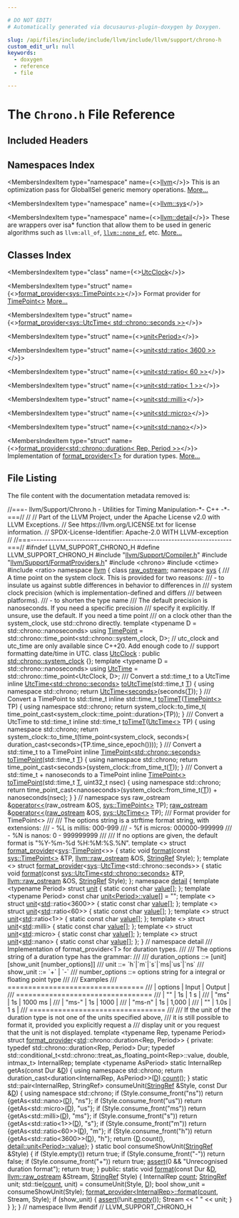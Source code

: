 ```yaml
---

# DO NOT EDIT!
# Automatically generated via docusaurus-plugin-doxygen by Doxygen.

slug: /api/files/include/include/llvm/include/llvm/support/chrono-h
custom_edit_url: null
keywords:
  - doxygen
  - reference
  - file

---
```





# The `Chrono.h` File Reference

<DoxygenPage pluginConfig={pluginConfig}>



## Included Headers

<IncludesList>
<IncludesListItem
  filePath="llvm/Support/Compiler.h"
  permalink="/docs/api/files/include/include/llvm/include/llvm/support/compiler-h"
  isLocal="true" />
<IncludesListItem
  filePath="llvm/Support/FormatProviders.h"
  permalink="/docs/api/files/include/include/llvm/include/llvm/support/formatproviders-h"
  isLocal="true" />
<IncludesListItem
  filePath="chrono"
  permalink=""
  isLocal="false" />
<IncludesListItem
  filePath="ctime"
  permalink=""
  isLocal="false" />
<IncludesListItem
  filePath="ratio"
  permalink=""
  isLocal="false" />
</IncludesList>

## Namespaces Index

<MembersIndex>

<MembersIndexItem
  type="namespace"
  name={<><a href="/docs/api/namespaces/llvm">llvm</a></>}>
This is an optimization pass for GlobalISel generic memory operations. <a href="/docs/api/namespaces/llvm/#details">More...</a>
</MembersIndexItem>

<MembersIndexItem
  type="namespace"
  name={<><a href="/docs/api/namespaces/llvm/sys">llvm::sys</a></>}>
</MembersIndexItem>

<MembersIndexItem
  type="namespace"
  name={<><a href="/docs/api/namespaces/llvm/detail">llvm::detail</a></>}>
These are wrappers over isa&#42; function that allow them to be used in generic algorithms such as <code>llvm:all&#95;of</code>, <code><a href="/docs/api/namespaces/llvm/#a7dc3069afa2ce5ea62ac2eb183e51c00">llvm::none&#95;of</a></code>, etc. <a href="/docs/api/namespaces/llvm/detail/#details">More...</a>
</MembersIndexItem>

</MembersIndex>

## Classes Index

<MembersIndex>

<MembersIndexItem
  type="class"
  name={<><a href="/docs/api/classes/llvm/sys/utcclock">UtcClock</a></>}>
</MembersIndexItem>

<MembersIndexItem
  type="struct"
  name={<><a href="/docs/api/structs/llvm/format-provider-bf689c9ff674024f18c58d50fd076614">format_provider&lt;sys::TimePoint&lt;&gt;&gt;</a></>}>
Format provider for <a href="/docs/api/namespaces/llvm/sys/#a52f2c3fdd7f80c1991d8c7079489efff">TimePoint&lt;&gt;</a> <a href="/docs/api/structs/llvm/format-provider-bf689c9ff674024f18c58d50fd076614/#details">More...</a>
</MembersIndexItem>

<MembersIndexItem
  type="struct"
  name={<><a href="/docs/api/structs/llvm/format-provider-0fc70501588571ec0ff51d52fb9fddbf">format_provider&lt;sys::UtcTime&lt; std::chrono::seconds &gt;&gt;</a></>}>
</MembersIndexItem>

<MembersIndexItem
  type="struct"
  name={<><a href="/docs/api/structs/llvm/detail/unit">unit&lt;Period&gt;</a></>}>
</MembersIndexItem>

<MembersIndexItem
  type="struct"
  name={<><a href="/docs/api/structs/llvm/detail/unit-ae513883bb3b83d49bab1228b38f7b9d">unit&lt;std::ratio&lt; 3600 &gt;&gt;</a></>}>
</MembersIndexItem>

<MembersIndexItem
  type="struct"
  name={<><a href="/docs/api/structs/llvm/detail/unit-ab74f6376de29265713e5d525dcf98f9">unit&lt;std::ratio&lt; 60 &gt;&gt;</a></>}>
</MembersIndexItem>

<MembersIndexItem
  type="struct"
  name={<><a href="/docs/api/structs/llvm/detail/unit-2ce0690723aef603252c5f4e1ff08eb4">unit&lt;std::ratio&lt; 1 &gt;&gt;</a></>}>
</MembersIndexItem>

<MembersIndexItem
  type="struct"
  name={<><a href="/docs/api/structs/llvm/detail/unit-ac11c2940a49b3c0d9bef4eb4986b3db">unit&lt;std::milli&gt;</a></>}>
</MembersIndexItem>

<MembersIndexItem
  type="struct"
  name={<><a href="/docs/api/structs/llvm/detail/unit-13532cbf3d26ae8c25c62c8383df1ee4">unit&lt;std::micro&gt;</a></>}>
</MembersIndexItem>

<MembersIndexItem
  type="struct"
  name={<><a href="/docs/api/structs/llvm/detail/unit-02d07ac487d59ad1f31c6242d2ecfb90">unit&lt;std::nano&gt;</a></>}>
</MembersIndexItem>

<MembersIndexItem
  type="struct"
  name={<><a href="/docs/api/structs/llvm/format-provider-72ff2760342f0c9be8bb272d8498c9a6">format_provider&lt;std::chrono::duration&lt; Rep, Period &gt;&gt;</a></>}>
Implementation of <a href="/docs/api/structs/llvm/format-provider">format&#95;provider&lt;T&gt;</a> for duration types. <a href="/docs/api/structs/llvm/format-provider-72ff2760342f0c9be8bb272d8498c9a6/#details">More...</a>
</MembersIndexItem>

</MembersIndex>


## File Listing

The file content with the documentation metadata removed is:

<ProgramListing>

<Link id="l00001" /><CodeLine lineNumber="1"><span class="doxyHighlightComment">//===- llvm/Support/Chrono.h - Utilities for Timing Manipulation-&#42;- C++ -&#42;-===//</span></CodeLine>
<Link id="l00002" /><CodeLine lineNumber="2"><span class="doxyHighlightComment">//</span></CodeLine>
<Link id="l00003" /><CodeLine lineNumber="3"><span class="doxyHighlightComment">// Part of the LLVM Project, under the Apache License v2.0 with LLVM Exceptions.</span></CodeLine>
<Link id="l00004" /><CodeLine lineNumber="4"><span class="doxyHighlightComment">// See https://llvm.org/LICENSE.txt for license information.</span></CodeLine>
<Link id="l00005" /><CodeLine lineNumber="5"><span class="doxyHighlightComment">// SPDX-License-Identifier: Apache-2.0 WITH LLVM-exception</span></CodeLine>
<Link id="l00006" /><CodeLine lineNumber="6"><span class="doxyHighlightComment">//</span></CodeLine>
<Link id="l00007" /><CodeLine lineNumber="7"><span class="doxyHighlightComment">//===----------------------------------------------------------------------===//</span></CodeLine>
<Link id="l00008" /><CodeLine lineNumber="8"></CodeLine>
<Link id="l00009" /><CodeLine lineNumber="9"><span class="doxyHighlightPreprocessor">#ifndef LLVM&#95;SUPPORT&#95;CHRONO&#95;H</span></CodeLine>
<Link id="l00010" /><CodeLine lineNumber="10"><span class="doxyHighlightPreprocessor">#define LLVM&#95;SUPPORT&#95;CHRONO&#95;H</span></CodeLine>
<Link id="l00011" /><CodeLine lineNumber="11"></CodeLine>
<Link id="l00012" /><CodeLine lineNumber="12"><span class="doxyHighlightPreprocessor">#include &quot;<a href="/docs/api/files/include/include/llvm/include/llvm/support/compiler-h">llvm/Support/Compiler.h</a>&quot;</span></CodeLine>
<Link id="l00013" /><CodeLine lineNumber="13"><span class="doxyHighlightPreprocessor">#include &quot;<a href="/docs/api/files/include/include/llvm/include/llvm/support/formatproviders-h">llvm/Support/FormatProviders.h</a>&quot;</span></CodeLine>
<Link id="l00014" /><CodeLine lineNumber="14"></CodeLine>
<Link id="l00015" /><CodeLine lineNumber="15"><span class="doxyHighlightPreprocessor">#include &lt;chrono&gt;</span></CodeLine>
<Link id="l00016" /><CodeLine lineNumber="16"><span class="doxyHighlightPreprocessor">#include &lt;ctime&gt;</span></CodeLine>
<Link id="l00017" /><CodeLine lineNumber="17"><span class="doxyHighlightPreprocessor">#include &lt;ratio&gt;</span></CodeLine>
<Link id="l00018" /><CodeLine lineNumber="18"></CodeLine>
<Link id="l00019" /><CodeLine lineNumber="19"><span class="doxyHighlightKeyword">namespace </span><span class="doxyHighlight"><a href="/docs/api/namespaces/llvm">llvm</a> &#123;</span></CodeLine>
<Link id="l00020" /><CodeLine lineNumber="20"></CodeLine>
<Link id="l00021" /><CodeLine lineNumber="21"><span class="doxyHighlightKeyword">class </span><span class="doxyHighlight"><a href="/docs/api/classes/llvm/raw-ostream">raw&#95;ostream</a>;</span></CodeLine>
<Link id="l00022" /><CodeLine lineNumber="22"></CodeLine>
<Link id="l00023" /><CodeLine lineNumber="23"><span class="doxyHighlightKeyword">namespace </span><span class="doxyHighlight"><a href="/docs/api/namespaces/llvm/sys">sys</a> &#123;</span></CodeLine>
<Link id="l00024" /><CodeLine lineNumber="24"></CodeLine>
<Link id="l00025" /><CodeLine lineNumber="25"><span class="doxyHighlightComment">/// A time point on the system clock. This is provided for two reasons:</span></CodeLine>
<Link id="l00026" /><CodeLine lineNumber="26"><span class="doxyHighlightComment">/// - to insulate us against subtle differences in behavior to differences in</span></CodeLine>
<Link id="l00027" /><CodeLine lineNumber="27"><span class="doxyHighlightComment">///   system clock precision (which is implementation-defined and differs</span></CodeLine>
<Link id="l00028" /><CodeLine lineNumber="28"><span class="doxyHighlightComment">///   between platforms).</span></CodeLine>
<Link id="l00029" /><CodeLine lineNumber="29"><span class="doxyHighlightComment">/// - to shorten the type name</span></CodeLine>
<Link id="l00030" /><CodeLine lineNumber="30"><span class="doxyHighlightComment">/// The default precision is nanoseconds. If you need a specific precision</span></CodeLine>
<Link id="l00031" /><CodeLine lineNumber="31"><span class="doxyHighlightComment">/// specify it explicitly. If unsure, use the default. If you need a time point</span></CodeLine>
<Link id="l00032" /><CodeLine lineNumber="32"><span class="doxyHighlightComment">/// on a clock other than the system&#95;clock, use std::chrono directly.</span></CodeLine>
<Link id="l00033" /><CodeLine lineNumber="33"><span class="doxyHighlightKeyword">template</span><span class="doxyHighlight"> &lt;</span><span class="doxyHighlightKeyword">typename</span><span class="doxyHighlight"> D = std::chrono::nanoseconds&gt;</span></CodeLine>
<Link id="l00034" /><CodeLine lineNumber="34" lineLink="/docs/api/namespaces/llvm/sys/#a52f2c3fdd7f80c1991d8c7079489efff"><span class="doxyHighlightKeyword">using </span><span class="doxyHighlight"><a href="/docs/api/namespaces/llvm/sys/#a52f2c3fdd7f80c1991d8c7079489efff">TimePoint</a> = std::chrono::time&#95;point&lt;std::chrono::system&#95;clock, D&gt;;</span></CodeLine>
<Link id="l00035" /><CodeLine lineNumber="35"></CodeLine>
<Link id="l00036" /><CodeLine lineNumber="36"><span class="doxyHighlightComment">// utc&#95;clock and utc&#95;time are only available since C++20. Add enough code to</span></CodeLine>
<Link id="l00037" /><CodeLine lineNumber="37"><span class="doxyHighlightComment">// support formatting date/time in UTC.</span></CodeLine>
<Link id="l00038" /><CodeLine lineNumber="38" lineLink="/docs/api/classes/llvm/sys/utcclock"><span class="doxyHighlightKeyword">class </span><span class="doxyHighlight"><a href="/docs/api/classes/llvm/sys/utcclock">UtcClock</a> : </span><span class="doxyHighlightKeyword">public</span><span class="doxyHighlight"> <a href="/docs/api/classes/std/chrono/system-clock">std::chrono::system&#95;clock</a> &#123;&#125;;</span></CodeLine>
<Link id="l00039" /><CodeLine lineNumber="39"></CodeLine>
<Link id="l00040" /><CodeLine lineNumber="40"><span class="doxyHighlightKeyword">template</span><span class="doxyHighlight"> &lt;</span><span class="doxyHighlightKeyword">typename</span><span class="doxyHighlight"> D = std::chrono::nanoseconds&gt;</span></CodeLine>
<Link id="l00041" /><CodeLine lineNumber="41" lineLink="/docs/api/namespaces/llvm/sys/#a0d6b9085695f9e366a389cbd887af1ad"><span class="doxyHighlightKeyword">using </span><span class="doxyHighlight"><a href="/docs/api/namespaces/llvm/sys/#a0d6b9085695f9e366a389cbd887af1ad">UtcTime</a> = std::chrono::time&#95;point&lt;UtcClock, D&gt;;</span></CodeLine>
<Link id="l00042" /><CodeLine lineNumber="42"></CodeLine>
<Link id="l00043" /><CodeLine lineNumber="43"><span class="doxyHighlightComment">/// Convert a std::time&#95;t to a UtcTime</span></CodeLine>
<Link id="l00044" /><CodeLine lineNumber="44" lineLink="/docs/api/namespaces/llvm/sys/#afb25f6b54f4b773fead4c4bacc1b8ab1"><span class="doxyHighlightKeyword">inline</span><span class="doxyHighlight"> <a href="/docs/api/namespaces/llvm/sys/#a0d6b9085695f9e366a389cbd887af1ad">UtcTime&lt;std::chrono::seconds&gt;</a> <a href="/docs/api/namespaces/llvm/sys/#afb25f6b54f4b773fead4c4bacc1b8ab1">toUtcTime</a>(std::time&#95;t <a href="/docs/api/files/lib/lib/target/lib/target/mips/mips16isellowering-cpp/#a0acb682b8260ab1c60b918599864e2e5">T</a>) &#123;</span></CodeLine>
<Link id="l00045" /><CodeLine lineNumber="45"><span class="doxyHighlight">  </span><span class="doxyHighlightKeyword">using namespace </span><span class="doxyHighlight">std::chrono;</span></CodeLine>
<Link id="l00046" /><CodeLine lineNumber="46"><span class="doxyHighlight">  </span><span class="doxyHighlightKeywordFlow">return</span><span class="doxyHighlight"> <a href="/docs/api/namespaces/llvm/sys/#a0d6b9085695f9e366a389cbd887af1ad">UtcTime&lt;seconds&gt;</a>(seconds(<a href="/docs/api/files/lib/lib/target/lib/target/mips/mips16isellowering-cpp/#a0acb682b8260ab1c60b918599864e2e5">T</a>));</span></CodeLine>
<Link id="l00047" /><CodeLine lineNumber="47"><span class="doxyHighlight">&#125;</span></CodeLine>
<Link id="l00048" /><CodeLine lineNumber="48"></CodeLine>
<Link id="l00049" /><CodeLine lineNumber="49"><span class="doxyHighlightComment">/// Convert a TimePoint to std::time&#95;t</span></CodeLine>
<Link id="l00050" /><CodeLine lineNumber="50" lineLink="/docs/api/namespaces/llvm/sys/#afb85ab84f25274ce79df485ddeadffdd"><span class="doxyHighlightKeyword">inline</span><span class="doxyHighlight"> std::time&#95;t <a href="/docs/api/namespaces/llvm/sys/#afb85ab84f25274ce79df485ddeadffdd">toTimeT</a>(<a href="/docs/api/namespaces/llvm/sys/#a52f2c3fdd7f80c1991d8c7079489efff">TimePoint&lt;&gt;</a> TP) &#123;</span></CodeLine>
<Link id="l00051" /><CodeLine lineNumber="51"><span class="doxyHighlight">  </span><span class="doxyHighlightKeyword">using namespace </span><span class="doxyHighlight">std::chrono;</span></CodeLine>
<Link id="l00052" /><CodeLine lineNumber="52"><span class="doxyHighlight">  </span><span class="doxyHighlightKeywordFlow">return</span><span class="doxyHighlight"> system&#95;clock::to&#95;time&#95;t(</span></CodeLine>
<Link id="l00053" /><CodeLine lineNumber="53"><span class="doxyHighlight">      time&#95;point&#95;cast&lt;system&#95;clock::time&#95;point::duration&gt;(TP));</span></CodeLine>
<Link id="l00054" /><CodeLine lineNumber="54"><span class="doxyHighlight">&#125;</span></CodeLine>
<Link id="l00055" /><CodeLine lineNumber="55"></CodeLine>
<Link id="l00056" /><CodeLine lineNumber="56"><span class="doxyHighlightComment">/// Convert a UtcTime to std::time&#95;t</span></CodeLine>
<Link id="l00057" /><CodeLine lineNumber="57" lineLink="/docs/api/namespaces/llvm/sys/#a8ca1d721c5080ab3cbd34ecdf0e96b4a"><span class="doxyHighlightKeyword">inline</span><span class="doxyHighlight"> std::time&#95;t <a href="/docs/api/namespaces/llvm/sys/#afb85ab84f25274ce79df485ddeadffdd">toTimeT</a>(<a href="/docs/api/namespaces/llvm/sys/#a0d6b9085695f9e366a389cbd887af1ad">UtcTime&lt;&gt;</a> TP) &#123;</span></CodeLine>
<Link id="l00058" /><CodeLine lineNumber="58"><span class="doxyHighlight">  </span><span class="doxyHighlightKeyword">using namespace </span><span class="doxyHighlight">std::chrono;</span></CodeLine>
<Link id="l00059" /><CodeLine lineNumber="59"><span class="doxyHighlight">  </span><span class="doxyHighlightKeywordFlow">return</span><span class="doxyHighlight"> system&#95;clock::to&#95;time&#95;t(time&#95;point&lt;system&#95;clock, seconds&gt;(</span></CodeLine>
<Link id="l00060" /><CodeLine lineNumber="60"><span class="doxyHighlight">      duration&#95;cast&lt;seconds&gt;(TP.time&#95;since&#95;epoch())));</span></CodeLine>
<Link id="l00061" /><CodeLine lineNumber="61"><span class="doxyHighlight">&#125;</span></CodeLine>
<Link id="l00062" /><CodeLine lineNumber="62"></CodeLine>
<Link id="l00063" /><CodeLine lineNumber="63"><span class="doxyHighlightComment">/// Convert a std::time&#95;t to a TimePoint</span></CodeLine>
<Link id="l00064" /><CodeLine lineNumber="64"><span class="doxyHighlightKeyword">inline</span><span class="doxyHighlight"> <a href="/docs/api/namespaces/llvm/sys/#a52f2c3fdd7f80c1991d8c7079489efff">TimePoint&lt;std::chrono::seconds&gt;</a></span></CodeLine>
<Link id="l00065" /><CodeLine lineNumber="65" lineLink="/docs/api/namespaces/llvm/sys/#a7e0c6b3661b9c9f048aaef620463f1bc"><span class="doxyHighlight"><a href="/docs/api/namespaces/llvm/sys/#a7e0c6b3661b9c9f048aaef620463f1bc">toTimePoint</a>(std::time&#95;t <a href="/docs/api/files/lib/lib/target/lib/target/mips/mips16isellowering-cpp/#a0acb682b8260ab1c60b918599864e2e5">T</a>) &#123;</span></CodeLine>
<Link id="l00066" /><CodeLine lineNumber="66"><span class="doxyHighlight">  </span><span class="doxyHighlightKeyword">using namespace </span><span class="doxyHighlight">std::chrono;</span></CodeLine>
<Link id="l00067" /><CodeLine lineNumber="67"><span class="doxyHighlight">  </span><span class="doxyHighlightKeywordFlow">return</span><span class="doxyHighlight"> time&#95;point&#95;cast&lt;seconds&gt;(system&#95;clock::from&#95;time&#95;t(<a href="/docs/api/files/lib/lib/target/lib/target/mips/mips16isellowering-cpp/#a0acb682b8260ab1c60b918599864e2e5">T</a>));</span></CodeLine>
<Link id="l00068" /><CodeLine lineNumber="68"><span class="doxyHighlight">&#125;</span></CodeLine>
<Link id="l00069" /><CodeLine lineNumber="69"></CodeLine>
<Link id="l00070" /><CodeLine lineNumber="70"><span class="doxyHighlightComment">/// Convert a std::time&#95;t + nanoseconds to a TimePoint</span></CodeLine>
<Link id="l00071" /><CodeLine lineNumber="71"><span class="doxyHighlightKeyword">inline</span><span class="doxyHighlight"> <a href="/docs/api/namespaces/llvm/sys/#a52f2c3fdd7f80c1991d8c7079489efff">TimePoint&lt;&gt;</a></span></CodeLine>
<Link id="l00072" /><CodeLine lineNumber="72" lineLink="/docs/api/namespaces/llvm/sys/#af94f51747ff68462e325fb9129cdc10c"><span class="doxyHighlight"><a href="/docs/api/namespaces/llvm/sys/#a7e0c6b3661b9c9f048aaef620463f1bc">toTimePoint</a>(std::time&#95;t <a href="/docs/api/files/lib/lib/target/lib/target/mips/mips16isellowering-cpp/#a0acb682b8260ab1c60b918599864e2e5">T</a>, uint32&#95;t nsec) &#123;</span></CodeLine>
<Link id="l00073" /><CodeLine lineNumber="73"><span class="doxyHighlight">  </span><span class="doxyHighlightKeyword">using namespace </span><span class="doxyHighlight">std::chrono;</span></CodeLine>
<Link id="l00074" /><CodeLine lineNumber="74"><span class="doxyHighlight">  </span><span class="doxyHighlightKeywordFlow">return</span><span class="doxyHighlight"> time&#95;point&#95;cast&lt;nanoseconds&gt;(system&#95;clock::from&#95;time&#95;t(<a href="/docs/api/files/lib/lib/target/lib/target/mips/mips16isellowering-cpp/#a0acb682b8260ab1c60b918599864e2e5">T</a>))</span></CodeLine>
<Link id="l00075" /><CodeLine lineNumber="75"><span class="doxyHighlight">    + nanoseconds(nsec);</span></CodeLine>
<Link id="l00076" /><CodeLine lineNumber="76"><span class="doxyHighlight">&#125;</span></CodeLine>
<Link id="l00077" /><CodeLine lineNumber="77"></CodeLine>
<Link id="l00078" /><CodeLine lineNumber="78"><span class="doxyHighlight">&#125; </span><span class="doxyHighlightComment">// namespace sys</span></CodeLine>
<Link id="l00079" /><CodeLine lineNumber="79"></CodeLine>
<Link id="l00080" /><CodeLine lineNumber="80"><span class="doxyHighlight">raw&#95;ostream &amp;<a href="/docs/api/namespaces/llvm/#ab89f1db02887aa569176f0e29622eb47">operator&lt;&lt;</a>(raw&#95;ostream &amp;OS, <a href="/docs/api/namespaces/llvm/sys/#a52f2c3fdd7f80c1991d8c7079489efff">sys::TimePoint&lt;&gt;</a> TP);</span></CodeLine>
<Link id="l00081" /><CodeLine lineNumber="81" lineLink="/docs/api/namespaces/llvm/#aa2b7805767949831e7aa72ecb8a80988"><span class="doxyHighlight"><a href="/docs/api/classes/llvm/raw-ostream">raw&#95;ostream</a> &amp;<a href="/docs/api/namespaces/llvm/#ab89f1db02887aa569176f0e29622eb47">operator&lt;&lt;</a>(<a href="/docs/api/classes/llvm/raw-ostream">raw&#95;ostream</a> &amp;OS, <a href="/docs/api/namespaces/llvm/sys/#a0d6b9085695f9e366a389cbd887af1ad">sys::UtcTime&lt;&gt;</a> TP);</span></CodeLine>
<Link id="l00082" /><CodeLine lineNumber="82"></CodeLine>
<Link id="l00083" /><CodeLine lineNumber="83"><span class="doxyHighlightComment">/// Format provider for TimePoint&lt;&gt;</span></CodeLine>
<Link id="l00084" /><CodeLine lineNumber="84"><span class="doxyHighlightComment">///</span></CodeLine>
<Link id="l00085" /><CodeLine lineNumber="85"><span class="doxyHighlightComment">/// The options string is a strftime format string, with extensions:</span></CodeLine>
<Link id="l00086" /><CodeLine lineNumber="86"><span class="doxyHighlightComment">///   - %L is millis: 000-999</span></CodeLine>
<Link id="l00087" /><CodeLine lineNumber="87"><span class="doxyHighlightComment">///   - %f is micros: 000000-999999</span></CodeLine>
<Link id="l00088" /><CodeLine lineNumber="88"><span class="doxyHighlightComment">///   - %N is nanos: 0 - 999999999</span></CodeLine>
<Link id="l00089" /><CodeLine lineNumber="89"><span class="doxyHighlightComment">///</span></CodeLine>
<Link id="l00090" /><CodeLine lineNumber="90"><span class="doxyHighlightComment">/// If no options are given, the default format is &quot;%Y-%m-%d %H:%M:%S.%N&quot;.</span></CodeLine>
<Link id="l00091" /><CodeLine lineNumber="91"><span class="doxyHighlightKeyword">template</span><span class="doxyHighlight"> &lt;&gt;</span></CodeLine>
<Link id="l00092" /><CodeLine lineNumber="92" lineLink="/docs/api/structs/llvm/format-provider-bf689c9ff674024f18c58d50fd076614"><span class="doxyHighlightKeyword">struct </span><span class="doxyHighlight"><a href="/docs/api/structs/llvm/format-provider">format&#95;provider</a>&lt;<a href="/docs/api/namespaces/llvm/sys">sys</a>::<a href="/docs/api/namespaces/llvm/sys/#a52f2c3fdd7f80c1991d8c7079489efff">TimePoint</a>&lt;&gt;&gt; &#123;</span></CodeLine>
<Link id="l00093" /><CodeLine lineNumber="93" lineLink="/docs/api/structs/llvm/format-provider-bf689c9ff674024f18c58d50fd076614/#abe54668061dd2e64bf01c720689becbc"><span class="doxyHighlight">  </span><span class="doxyHighlightKeyword">static</span><span class="doxyHighlight"> </span><span class="doxyHighlightKeywordType">void</span><span class="doxyHighlight"> <a href="/docs/api/structs/llvm/format-provider-bf689c9ff674024f18c58d50fd076614/#abe54668061dd2e64bf01c720689becbc">format</a>(</span><span class="doxyHighlightKeyword">const</span><span class="doxyHighlight"> <a href="/docs/api/namespaces/llvm/sys/#a52f2c3fdd7f80c1991d8c7079489efff">sys::TimePoint&lt;&gt;</a> &amp;TP, <a href="/docs/api/classes/llvm/raw-ostream">llvm::raw&#95;ostream</a> &amp;OS,</span></CodeLine>
<Link id="l00094" /><CodeLine lineNumber="94"><span class="doxyHighlight">                     <a href="/docs/api/classes/llvm/stringref">StringRef</a> Style);</span></CodeLine>
<Link id="l00095" /><CodeLine lineNumber="95"><span class="doxyHighlight">&#125;;</span></CodeLine>
<Link id="l00096" /><CodeLine lineNumber="96"></CodeLine>
<Link id="l00097" /><CodeLine lineNumber="97" lineLink="/docs/api/structs/llvm/format-provider-0fc70501588571ec0ff51d52fb9fddbf"><span class="doxyHighlightKeyword">template</span><span class="doxyHighlight"> &lt;&gt; </span><span class="doxyHighlightKeyword">struct </span><span class="doxyHighlight"><a href="/docs/api/structs/llvm/format-provider">format&#95;provider</a>&lt;<a href="/docs/api/namespaces/llvm/sys">sys</a>::<a href="/docs/api/namespaces/llvm/sys/#a0d6b9085695f9e366a389cbd887af1ad">UtcTime</a>&lt;std::chrono::seconds&gt;&gt; &#123;</span></CodeLine>
<Link id="l00098" /><CodeLine lineNumber="98" lineLink="/docs/api/structs/llvm/format-provider-0fc70501588571ec0ff51d52fb9fddbf/#a468f8b88c4c5b21564d05ee8d95420d7"><span class="doxyHighlight">  </span><span class="doxyHighlightKeyword">static</span><span class="doxyHighlight"> </span><span class="doxyHighlightKeywordType">void</span><span class="doxyHighlight"> <a href="/docs/api/structs/llvm/format-provider-0fc70501588571ec0ff51d52fb9fddbf/#a468f8b88c4c5b21564d05ee8d95420d7">format</a>(</span><span class="doxyHighlightKeyword">const</span><span class="doxyHighlight"> <a href="/docs/api/namespaces/llvm/sys/#a0d6b9085695f9e366a389cbd887af1ad">sys::UtcTime&lt;std::chrono::seconds&gt;</a> &amp;TP,</span></CodeLine>
<Link id="l00099" /><CodeLine lineNumber="99"><span class="doxyHighlight">                     <a href="/docs/api/classes/llvm/raw-ostream">llvm::raw&#95;ostream</a> &amp;OS, <a href="/docs/api/classes/llvm/stringref">StringRef</a> Style);</span></CodeLine>
<Link id="l00100" /><CodeLine lineNumber="100"><span class="doxyHighlight">&#125;;</span></CodeLine>
<Link id="l00101" /><CodeLine lineNumber="101"></CodeLine>
<Link id="l00102" /><CodeLine lineNumber="102"><span class="doxyHighlightKeyword">namespace </span><span class="doxyHighlight"><a href="/docs/api/namespaces/detail">detail</a> &#123;</span></CodeLine>
<Link id="l00103" /><CodeLine lineNumber="103" lineLink="/docs/api/structs/llvm/detail/unit/#a22bb60deaaca641a37764533817c1cfc"><span class="doxyHighlightKeyword">template</span><span class="doxyHighlight"> &lt;</span><span class="doxyHighlightKeyword">typename</span><span class="doxyHighlight"> Period&gt; </span><span class="doxyHighlightKeyword">struct </span><span class="doxyHighlight"><a href="/docs/api/structs/llvm/detail/unit">unit</a> &#123; </span><span class="doxyHighlightKeyword">static</span><span class="doxyHighlight"> </span><span class="doxyHighlightKeyword">const</span><span class="doxyHighlight"> </span><span class="doxyHighlightKeywordType">char</span><span class="doxyHighlight"> <a href="/docs/api/structs/llvm/detail/unit/#a22bb60deaaca641a37764533817c1cfc">value</a>&#91;&#93;; &#125;;</span></CodeLine>
<Link id="l00104" /><CodeLine lineNumber="104" lineLink="/docs/api/namespaces/llvm/detail/#a3fe429695b1d6a60635b1e490092037e"><span class="doxyHighlightKeyword">template</span><span class="doxyHighlight"> &lt;</span><span class="doxyHighlightKeyword">typename</span><span class="doxyHighlight"> Period&gt; </span><span class="doxyHighlightKeyword">const</span><span class="doxyHighlight"> </span><span class="doxyHighlightKeywordType">char</span><span class="doxyHighlight"> <a href="/docs/api/structs/llvm/detail/unit/#a22bb60deaaca641a37764533817c1cfc">unit&lt;Period&gt;::value</a>&#91;&#93; = </span><span class="doxyHighlightStringLiteral">&quot;&quot;</span><span class="doxyHighlight">;</span></CodeLine>
<Link id="l00105" /><CodeLine lineNumber="105"></CodeLine>
<Link id="l00106" /><CodeLine lineNumber="106" lineLink="/docs/api/structs/llvm/detail/unit-ae513883bb3b83d49bab1228b38f7b9d/#a7944e409bd779443150a6f143320fd27"><span class="doxyHighlightKeyword">template</span><span class="doxyHighlight"> &lt;&gt; </span><span class="doxyHighlightKeyword">struct </span><span class="doxyHighlight"><a href="/docs/api/structs/llvm/detail/unit">unit</a>&lt;<a href="/docs/api/namespaces/std">std</a>::ratio&lt;3600&gt;&gt; &#123; </span><span class="doxyHighlightKeyword">static</span><span class="doxyHighlight"> </span><span class="doxyHighlightKeyword">const</span><span class="doxyHighlight"> </span><span class="doxyHighlightKeywordType">char</span><span class="doxyHighlight"> <a href="/docs/api/structs/llvm/detail/unit-ae513883bb3b83d49bab1228b38f7b9d/#a7944e409bd779443150a6f143320fd27">value</a>&#91;&#93;; &#125;;</span></CodeLine>
<Link id="l00107" /><CodeLine lineNumber="107" lineLink="/docs/api/structs/llvm/detail/unit-ab74f6376de29265713e5d525dcf98f9/#af1f1d3c5dbeab195c2ab179049e753d7"><span class="doxyHighlightKeyword">template</span><span class="doxyHighlight"> &lt;&gt; </span><span class="doxyHighlightKeyword">struct </span><span class="doxyHighlight"><a href="/docs/api/structs/llvm/detail/unit">unit</a>&lt;<a href="/docs/api/namespaces/std">std</a>::ratio&lt;60&gt;&gt; &#123; </span><span class="doxyHighlightKeyword">static</span><span class="doxyHighlight"> </span><span class="doxyHighlightKeyword">const</span><span class="doxyHighlight"> </span><span class="doxyHighlightKeywordType">char</span><span class="doxyHighlight"> <a href="/docs/api/structs/llvm/detail/unit-ab74f6376de29265713e5d525dcf98f9/#af1f1d3c5dbeab195c2ab179049e753d7">value</a>&#91;&#93;; &#125;;</span></CodeLine>
<Link id="l00108" /><CodeLine lineNumber="108" lineLink="/docs/api/structs/llvm/detail/unit-2ce0690723aef603252c5f4e1ff08eb4/#ab8c4664109d43ea1267ad7c906bc7d51"><span class="doxyHighlightKeyword">template</span><span class="doxyHighlight"> &lt;&gt; </span><span class="doxyHighlightKeyword">struct </span><span class="doxyHighlight"><a href="/docs/api/structs/llvm/detail/unit">unit</a>&lt;<a href="/docs/api/namespaces/std">std</a>::ratio&lt;1&gt;&gt; &#123; </span><span class="doxyHighlightKeyword">static</span><span class="doxyHighlight"> </span><span class="doxyHighlightKeyword">const</span><span class="doxyHighlight"> </span><span class="doxyHighlightKeywordType">char</span><span class="doxyHighlight"> <a href="/docs/api/structs/llvm/detail/unit-2ce0690723aef603252c5f4e1ff08eb4/#ab8c4664109d43ea1267ad7c906bc7d51">value</a>&#91;&#93;; &#125;;</span></CodeLine>
<Link id="l00109" /><CodeLine lineNumber="109" lineLink="/docs/api/structs/llvm/detail/unit-ac11c2940a49b3c0d9bef4eb4986b3db/#a95418fcaaa67729301b186467336da8f"><span class="doxyHighlightKeyword">template</span><span class="doxyHighlight"> &lt;&gt; </span><span class="doxyHighlightKeyword">struct </span><span class="doxyHighlight"><a href="/docs/api/structs/llvm/detail/unit">unit</a>&lt;<a href="/docs/api/namespaces/std">std</a>::milli&gt; &#123; </span><span class="doxyHighlightKeyword">static</span><span class="doxyHighlight"> </span><span class="doxyHighlightKeyword">const</span><span class="doxyHighlight"> </span><span class="doxyHighlightKeywordType">char</span><span class="doxyHighlight"> <a href="/docs/api/structs/llvm/detail/unit-ac11c2940a49b3c0d9bef4eb4986b3db/#a95418fcaaa67729301b186467336da8f">value</a>&#91;&#93;; &#125;;</span></CodeLine>
<Link id="l00110" /><CodeLine lineNumber="110" lineLink="/docs/api/structs/llvm/detail/unit-13532cbf3d26ae8c25c62c8383df1ee4/#ae8f849c1e47a1383610c9d0c21e83250"><span class="doxyHighlightKeyword">template</span><span class="doxyHighlight"> &lt;&gt; </span><span class="doxyHighlightKeyword">struct </span><span class="doxyHighlight"><a href="/docs/api/structs/llvm/detail/unit">unit</a>&lt;<a href="/docs/api/namespaces/std">std</a>::micro&gt; &#123; </span><span class="doxyHighlightKeyword">static</span><span class="doxyHighlight"> </span><span class="doxyHighlightKeyword">const</span><span class="doxyHighlight"> </span><span class="doxyHighlightKeywordType">char</span><span class="doxyHighlight"> <a href="/docs/api/structs/llvm/detail/unit-13532cbf3d26ae8c25c62c8383df1ee4/#ae8f849c1e47a1383610c9d0c21e83250">value</a>&#91;&#93;; &#125;;</span></CodeLine>
<Link id="l00111" /><CodeLine lineNumber="111" lineLink="/docs/api/structs/llvm/detail/unit-02d07ac487d59ad1f31c6242d2ecfb90/#aaf68b8c06e7fb78cc501f4bf51d6bf2b"><span class="doxyHighlightKeyword">template</span><span class="doxyHighlight"> &lt;&gt; </span><span class="doxyHighlightKeyword">struct </span><span class="doxyHighlight"><a href="/docs/api/structs/llvm/detail/unit">unit</a>&lt;<a href="/docs/api/namespaces/std">std</a>::nano&gt; &#123; </span><span class="doxyHighlightKeyword">static</span><span class="doxyHighlight"> </span><span class="doxyHighlightKeyword">const</span><span class="doxyHighlight"> </span><span class="doxyHighlightKeywordType">char</span><span class="doxyHighlight"> <a href="/docs/api/structs/llvm/detail/unit-02d07ac487d59ad1f31c6242d2ecfb90/#aaf68b8c06e7fb78cc501f4bf51d6bf2b">value</a>&#91;&#93;; &#125;;</span></CodeLine>
<Link id="l00112" /><CodeLine lineNumber="112"><span class="doxyHighlight">&#125; </span><span class="doxyHighlightComment">// namespace detail</span></CodeLine>
<Link id="l00113" /><CodeLine lineNumber="113"></CodeLine>
<Link id="l00114" /><CodeLine lineNumber="114"><span class="doxyHighlightComment">/// Implementation of format&#95;provider&lt;T&gt; for duration types.</span></CodeLine>
<Link id="l00115" /><CodeLine lineNumber="115"><span class="doxyHighlightComment">///</span></CodeLine>
<Link id="l00116" /><CodeLine lineNumber="116"><span class="doxyHighlightComment">/// The options string of a duration type has the grammar:</span></CodeLine>
<Link id="l00117" /><CodeLine lineNumber="117"><span class="doxyHighlightComment">///</span></CodeLine>
<Link id="l00118" /><CodeLine lineNumber="118"><span class="doxyHighlightComment">///   duration&#95;options  ::= &#91;unit&#93;&#91;show&#95;unit &#91;number&#95;options&#93;&#93;</span></CodeLine>
<Link id="l00119" /><CodeLine lineNumber="119"><span class="doxyHighlightComment">///   unit              ::= &#96;h&#96;|&#96;m&#96;|&#96;s&#96;|&#96;ms|&#96;us&#96;|&#96;ns&#96;</span></CodeLine>
<Link id="l00120" /><CodeLine lineNumber="120"><span class="doxyHighlightComment">///   show&#95;unit         ::= &#96;+&#96; | &#96;-&#96;</span></CodeLine>
<Link id="l00121" /><CodeLine lineNumber="121"><span class="doxyHighlightComment">///   number&#95;options    ::= options string for a integral or floating point type</span></CodeLine>
<Link id="l00122" /><CodeLine lineNumber="122"><span class="doxyHighlightComment">///</span></CodeLine>
<Link id="l00123" /><CodeLine lineNumber="123"><span class="doxyHighlightComment">///   Examples</span></CodeLine>
<Link id="l00124" /><CodeLine lineNumber="124"><span class="doxyHighlightComment">///   =================================</span></CodeLine>
<Link id="l00125" /><CodeLine lineNumber="125"><span class="doxyHighlightComment">///   |  options  | Input | Output    |</span></CodeLine>
<Link id="l00126" /><CodeLine lineNumber="126"><span class="doxyHighlightComment">///   =================================</span></CodeLine>
<Link id="l00127" /><CodeLine lineNumber="127"><span class="doxyHighlightComment">///   | &quot;&quot;        | 1s    | 1 s       |</span></CodeLine>
<Link id="l00128" /><CodeLine lineNumber="128"><span class="doxyHighlightComment">///   | &quot;ms&quot;      | 1s    | 1000 ms   |</span></CodeLine>
<Link id="l00129" /><CodeLine lineNumber="129"><span class="doxyHighlightComment">///   | &quot;ms-&quot;     | 1s    | 1000      |</span></CodeLine>
<Link id="l00130" /><CodeLine lineNumber="130"><span class="doxyHighlightComment">///   | &quot;ms-n&quot;    | 1s    | 1,000     |</span></CodeLine>
<Link id="l00131" /><CodeLine lineNumber="131"><span class="doxyHighlightComment">///   | &quot;&quot;        | 1.0s  | 1 s    |</span></CodeLine>
<Link id="l00132" /><CodeLine lineNumber="132"><span class="doxyHighlightComment">///   =================================</span></CodeLine>
<Link id="l00133" /><CodeLine lineNumber="133"><span class="doxyHighlightComment">///</span></CodeLine>
<Link id="l00134" /><CodeLine lineNumber="134"><span class="doxyHighlightComment">///  If the unit of the duration type is not one of the units specified above,</span></CodeLine>
<Link id="l00135" /><CodeLine lineNumber="135"><span class="doxyHighlightComment">///  it is still possible to format it, provided you explicitly request a</span></CodeLine>
<Link id="l00136" /><CodeLine lineNumber="136"><span class="doxyHighlightComment">///  display unit or you request that the unit is not displayed.</span></CodeLine>
<Link id="l00137" /><CodeLine lineNumber="137"></CodeLine>
<Link id="l00138" /><CodeLine lineNumber="138"><span class="doxyHighlightKeyword">template</span><span class="doxyHighlight"> &lt;</span><span class="doxyHighlightKeyword">typename</span><span class="doxyHighlight"> Rep, </span><span class="doxyHighlightKeyword">typename</span><span class="doxyHighlight"> Period&gt;</span></CodeLine>
<Link id="l00139" /><CodeLine lineNumber="139" lineLink="/docs/api/structs/llvm/format-provider-72ff2760342f0c9be8bb272d8498c9a6"><span class="doxyHighlightKeyword">struct </span><span class="doxyHighlight"><a href="/docs/api/structs/llvm/format-provider">format&#95;provider</a>&lt;<a href="/docs/api/namespaces/std">std</a>::chrono::duration&lt;Rep, Period&gt;&gt; &#123;</span></CodeLine>
<Link id="l00140" /><CodeLine lineNumber="140"><span class="doxyHighlightKeyword">private</span><span class="doxyHighlight">:</span></CodeLine>
<Link id="l00141" /><CodeLine lineNumber="141"><span class="doxyHighlight">  </span><span class="doxyHighlightKeyword">typedef</span><span class="doxyHighlight"> std::chrono::duration&lt;Rep, Period&gt; Dur;</span></CodeLine>
<Link id="l00142" /><CodeLine lineNumber="142"><span class="doxyHighlight">  </span><span class="doxyHighlightKeyword">typedef</span><span class="doxyHighlight"> std::conditional&#95;t&lt;std::chrono::treat&#95;as&#95;floating&#95;point&lt;Rep&gt;::value,</span></CodeLine>
<Link id="l00143" /><CodeLine lineNumber="143"><span class="doxyHighlight">                             double, intmax&#95;t&gt;</span></CodeLine>
<Link id="l00144" /><CodeLine lineNumber="144"><span class="doxyHighlight">      InternalRep;</span></CodeLine>
<Link id="l00145" /><CodeLine lineNumber="145"></CodeLine>
<Link id="l00146" /><CodeLine lineNumber="146"><span class="doxyHighlight">  </span><span class="doxyHighlightKeyword">template</span><span class="doxyHighlight"> &lt;</span><span class="doxyHighlightKeyword">typename</span><span class="doxyHighlight"> AsPeriod&gt; </span><span class="doxyHighlightKeyword">static</span><span class="doxyHighlight"> InternalRep getAs(</span><span class="doxyHighlightKeyword">const</span><span class="doxyHighlight"> Dur &amp;<a href="/docs/api/files/lib/lib/ir/builtingcs-cpp/#a6a9f043784cf87001c84980afa76da82">D</a>) &#123;</span></CodeLine>
<Link id="l00147" /><CodeLine lineNumber="147"><span class="doxyHighlight">    </span><span class="doxyHighlightKeyword">using namespace </span><span class="doxyHighlight">std::chrono;</span></CodeLine>
<Link id="l00148" /><CodeLine lineNumber="148"><span class="doxyHighlight">    </span><span class="doxyHighlightKeywordFlow">return</span><span class="doxyHighlight"> duration&#95;cast&lt;duration&lt;InternalRep, AsPeriod&gt;&gt;(<a href="/docs/api/files/lib/lib/ir/builtingcs-cpp/#a6a9f043784cf87001c84980afa76da82">D</a>).<a href="/docs/api/namespaces/llvm/#ab1772fd431decccb7926d484ea223db7">count</a>();</span></CodeLine>
<Link id="l00149" /><CodeLine lineNumber="149"><span class="doxyHighlight">  &#125;</span></CodeLine>
<Link id="l00150" /><CodeLine lineNumber="150"></CodeLine>
<Link id="l00151" /><CodeLine lineNumber="151"><span class="doxyHighlight">  </span><span class="doxyHighlightKeyword">static</span><span class="doxyHighlight"> std::pair&lt;InternalRep, StringRef&gt; consumeUnit(<a href="/docs/api/classes/llvm/stringref">StringRef</a> &amp;Style,</span></CodeLine>
<Link id="l00152" /><CodeLine lineNumber="152"><span class="doxyHighlight">                                                        </span><span class="doxyHighlightKeyword">const</span><span class="doxyHighlight"> Dur &amp;<a href="/docs/api/files/lib/lib/ir/builtingcs-cpp/#a6a9f043784cf87001c84980afa76da82">D</a>) &#123;</span></CodeLine>
<Link id="l00153" /><CodeLine lineNumber="153"><span class="doxyHighlight">    </span><span class="doxyHighlightKeyword">using namespace </span><span class="doxyHighlight">std::chrono;</span></CodeLine>
<Link id="l00154" /><CodeLine lineNumber="154"><span class="doxyHighlight">    </span><span class="doxyHighlightKeywordFlow">if</span><span class="doxyHighlight"> (Style.consume&#95;front(</span><span class="doxyHighlightStringLiteral">&quot;ns&quot;</span><span class="doxyHighlight">))</span></CodeLine>
<Link id="l00155" /><CodeLine lineNumber="155"><span class="doxyHighlight">      </span><span class="doxyHighlightKeywordFlow">return</span><span class="doxyHighlight"> &#123;getAs&lt;std::nano&gt;(<a href="/docs/api/files/lib/lib/ir/builtingcs-cpp/#a6a9f043784cf87001c84980afa76da82">D</a>), </span><span class="doxyHighlightStringLiteral">&quot;ns&quot;</span><span class="doxyHighlight">&#125;;</span></CodeLine>
<Link id="l00156" /><CodeLine lineNumber="156"><span class="doxyHighlight">    </span><span class="doxyHighlightKeywordFlow">if</span><span class="doxyHighlight"> (Style.consume&#95;front(</span><span class="doxyHighlightStringLiteral">&quot;us&quot;</span><span class="doxyHighlight">))</span></CodeLine>
<Link id="l00157" /><CodeLine lineNumber="157"><span class="doxyHighlight">      </span><span class="doxyHighlightKeywordFlow">return</span><span class="doxyHighlight"> &#123;getAs&lt;std::micro&gt;(<a href="/docs/api/files/lib/lib/ir/builtingcs-cpp/#a6a9f043784cf87001c84980afa76da82">D</a>), </span><span class="doxyHighlightStringLiteral">&quot;us&quot;</span><span class="doxyHighlight">&#125;;</span></CodeLine>
<Link id="l00158" /><CodeLine lineNumber="158"><span class="doxyHighlight">    </span><span class="doxyHighlightKeywordFlow">if</span><span class="doxyHighlight"> (Style.consume&#95;front(</span><span class="doxyHighlightStringLiteral">&quot;ms&quot;</span><span class="doxyHighlight">))</span></CodeLine>
<Link id="l00159" /><CodeLine lineNumber="159"><span class="doxyHighlight">      </span><span class="doxyHighlightKeywordFlow">return</span><span class="doxyHighlight"> &#123;getAs&lt;std::milli&gt;(<a href="/docs/api/files/lib/lib/ir/builtingcs-cpp/#a6a9f043784cf87001c84980afa76da82">D</a>), </span><span class="doxyHighlightStringLiteral">&quot;ms&quot;</span><span class="doxyHighlight">&#125;;</span></CodeLine>
<Link id="l00160" /><CodeLine lineNumber="160"><span class="doxyHighlight">    </span><span class="doxyHighlightKeywordFlow">if</span><span class="doxyHighlight"> (Style.consume&#95;front(</span><span class="doxyHighlightStringLiteral">&quot;s&quot;</span><span class="doxyHighlight">))</span></CodeLine>
<Link id="l00161" /><CodeLine lineNumber="161"><span class="doxyHighlight">      </span><span class="doxyHighlightKeywordFlow">return</span><span class="doxyHighlight"> &#123;getAs&lt;std::ratio&lt;1&gt;&gt;(<a href="/docs/api/files/lib/lib/ir/builtingcs-cpp/#a6a9f043784cf87001c84980afa76da82">D</a>), </span><span class="doxyHighlightStringLiteral">&quot;s&quot;</span><span class="doxyHighlight">&#125;;</span></CodeLine>
<Link id="l00162" /><CodeLine lineNumber="162"><span class="doxyHighlight">    </span><span class="doxyHighlightKeywordFlow">if</span><span class="doxyHighlight"> (Style.consume&#95;front(</span><span class="doxyHighlightStringLiteral">&quot;m&quot;</span><span class="doxyHighlight">))</span></CodeLine>
<Link id="l00163" /><CodeLine lineNumber="163"><span class="doxyHighlight">      </span><span class="doxyHighlightKeywordFlow">return</span><span class="doxyHighlight"> &#123;getAs&lt;std::ratio&lt;60&gt;&gt;(<a href="/docs/api/files/lib/lib/ir/builtingcs-cpp/#a6a9f043784cf87001c84980afa76da82">D</a>), </span><span class="doxyHighlightStringLiteral">&quot;m&quot;</span><span class="doxyHighlight">&#125;;</span></CodeLine>
<Link id="l00164" /><CodeLine lineNumber="164"><span class="doxyHighlight">    </span><span class="doxyHighlightKeywordFlow">if</span><span class="doxyHighlight"> (Style.consume&#95;front(</span><span class="doxyHighlightStringLiteral">&quot;h&quot;</span><span class="doxyHighlight">))</span></CodeLine>
<Link id="l00165" /><CodeLine lineNumber="165"><span class="doxyHighlight">      </span><span class="doxyHighlightKeywordFlow">return</span><span class="doxyHighlight"> &#123;getAs&lt;std::ratio&lt;3600&gt;&gt;(<a href="/docs/api/files/lib/lib/ir/builtingcs-cpp/#a6a9f043784cf87001c84980afa76da82">D</a>), </span><span class="doxyHighlightStringLiteral">&quot;h&quot;</span><span class="doxyHighlight">&#125;;</span></CodeLine>
<Link id="l00166" /><CodeLine lineNumber="166"><span class="doxyHighlight">    </span><span class="doxyHighlightKeywordFlow">return</span><span class="doxyHighlight"> &#123;<a href="/docs/api/files/lib/lib/ir/builtingcs-cpp/#a6a9f043784cf87001c84980afa76da82">D</a>.count(), <a href="/docs/api/structs/llvm/detail/unit/#a22bb60deaaca641a37764533817c1cfc">detail::unit&lt;Period&gt;::value</a>&#125;;</span></CodeLine>
<Link id="l00167" /><CodeLine lineNumber="167"><span class="doxyHighlight">  &#125;</span></CodeLine>
<Link id="l00168" /><CodeLine lineNumber="168"></CodeLine>
<Link id="l00169" /><CodeLine lineNumber="169"><span class="doxyHighlight">  </span><span class="doxyHighlightKeyword">static</span><span class="doxyHighlight"> </span><span class="doxyHighlightKeywordType">bool</span><span class="doxyHighlight"> consumeShowUnit(<a href="/docs/api/classes/llvm/stringref">StringRef</a> &amp;Style) &#123;</span></CodeLine>
<Link id="l00170" /><CodeLine lineNumber="170"><span class="doxyHighlight">    </span><span class="doxyHighlightKeywordFlow">if</span><span class="doxyHighlight"> (Style.empty())</span></CodeLine>
<Link id="l00171" /><CodeLine lineNumber="171"><span class="doxyHighlight">      </span><span class="doxyHighlightKeywordFlow">return</span><span class="doxyHighlight"> </span><span class="doxyHighlightKeyword">true</span><span class="doxyHighlight">;</span></CodeLine>
<Link id="l00172" /><CodeLine lineNumber="172"><span class="doxyHighlight">    </span><span class="doxyHighlightKeywordFlow">if</span><span class="doxyHighlight"> (Style.consume&#95;front(</span><span class="doxyHighlightStringLiteral">&quot;-&quot;</span><span class="doxyHighlight">))</span></CodeLine>
<Link id="l00173" /><CodeLine lineNumber="173"><span class="doxyHighlight">      </span><span class="doxyHighlightKeywordFlow">return</span><span class="doxyHighlight"> </span><span class="doxyHighlightKeyword">false</span><span class="doxyHighlight">;</span></CodeLine>
<Link id="l00174" /><CodeLine lineNumber="174"><span class="doxyHighlight">    </span><span class="doxyHighlightKeywordFlow">if</span><span class="doxyHighlight"> (Style.consume&#95;front(</span><span class="doxyHighlightStringLiteral">&quot;+&quot;</span><span class="doxyHighlight">))</span></CodeLine>
<Link id="l00175" /><CodeLine lineNumber="175"><span class="doxyHighlight">      </span><span class="doxyHighlightKeywordFlow">return</span><span class="doxyHighlight"> </span><span class="doxyHighlightKeyword">true</span><span class="doxyHighlight">;</span></CodeLine>
<Link id="l00176" /><CodeLine lineNumber="176"><span class="doxyHighlight">    <a href="/docs/api/files/lib/lib/target/lib/target/amdgpu/silowercontrolflow-cpp/#a4868c5d81c5ccc98c47aeab6244346a0">assert</a>(0 &amp;&amp; </span><span class="doxyHighlightStringLiteral">&quot;Unrecognised duration format&quot;</span><span class="doxyHighlight">);</span></CodeLine>
<Link id="l00177" /><CodeLine lineNumber="177"><span class="doxyHighlight">    </span><span class="doxyHighlightKeywordFlow">return</span><span class="doxyHighlight"> </span><span class="doxyHighlightKeyword">true</span><span class="doxyHighlight">;</span></CodeLine>
<Link id="l00178" /><CodeLine lineNumber="178"><span class="doxyHighlight">  &#125;</span></CodeLine>
<Link id="l00179" /><CodeLine lineNumber="179"></CodeLine>
<Link id="l00180" /><CodeLine lineNumber="180"><span class="doxyHighlightKeyword">public</span><span class="doxyHighlight">:</span></CodeLine>
<Link id="l00181" /><CodeLine lineNumber="181" lineLink="/docs/api/structs/llvm/format-provider-72ff2760342f0c9be8bb272d8498c9a6/#a3cc0b61f999f92a2a11528175487220f"><span class="doxyHighlight">  </span><span class="doxyHighlightKeyword">static</span><span class="doxyHighlight"> </span><span class="doxyHighlightKeywordType">void</span><span class="doxyHighlight"> <a href="/docs/api/structs/llvm/format-provider-72ff2760342f0c9be8bb272d8498c9a6/#a3cc0b61f999f92a2a11528175487220f">format</a>(</span><span class="doxyHighlightKeyword">const</span><span class="doxyHighlight"> Dur &amp;<a href="/docs/api/files/lib/lib/ir/builtingcs-cpp/#a6a9f043784cf87001c84980afa76da82">D</a>, <a href="/docs/api/classes/llvm/raw-ostream">llvm::raw&#95;ostream</a> &amp;Stream, <a href="/docs/api/classes/llvm/stringref">StringRef</a> Style) &#123;</span></CodeLine>
<Link id="l00182" /><CodeLine lineNumber="182"><span class="doxyHighlight">    InternalRep <a href="/docs/api/namespaces/llvm/#ab1772fd431decccb7926d484ea223db7">count</a>;</span></CodeLine>
<Link id="l00183" /><CodeLine lineNumber="183"><span class="doxyHighlight">    <a href="/docs/api/classes/llvm/stringref">StringRef</a> unit;</span></CodeLine>
<Link id="l00184" /><CodeLine lineNumber="184"><span class="doxyHighlight">    std::tie(<a href="/docs/api/namespaces/llvm/#ab1772fd431decccb7926d484ea223db7">count</a>, unit) = consumeUnit(Style, <a href="/docs/api/files/lib/lib/ir/builtingcs-cpp/#a6a9f043784cf87001c84980afa76da82">D</a>);</span></CodeLine>
<Link id="l00185" /><CodeLine lineNumber="185"><span class="doxyHighlight">    </span><span class="doxyHighlightKeywordType">bool</span><span class="doxyHighlight"> show&#95;unit = consumeShowUnit(Style);</span></CodeLine>
<Link id="l00186" /><CodeLine lineNumber="186"></CodeLine>
<Link id="l00187" /><CodeLine lineNumber="187"><span class="doxyHighlight">    <a href="/docs/api/structs/llvm/format-provider">format&#95;provider&lt;InternalRep&gt;::format</a>(<a href="/docs/api/namespaces/llvm/#ab1772fd431decccb7926d484ea223db7">count</a>, Stream, Style);</span></CodeLine>
<Link id="l00188" /><CodeLine lineNumber="188"></CodeLine>
<Link id="l00189" /><CodeLine lineNumber="189"><span class="doxyHighlight">    </span><span class="doxyHighlightKeywordFlow">if</span><span class="doxyHighlight"> (show&#95;unit) &#123;</span></CodeLine>
<Link id="l00190" /><CodeLine lineNumber="190"><span class="doxyHighlight">      <a href="/docs/api/files/lib/lib/target/lib/target/amdgpu/silowercontrolflow-cpp/#a4868c5d81c5ccc98c47aeab6244346a0">assert</a>(!unit.<a href="/docs/api/classes/llvm/stringref/#a2dc80c585ad5882da8cae7b5968f7e74">empty</a>());</span></CodeLine>
<Link id="l00191" /><CodeLine lineNumber="191"><span class="doxyHighlight">      Stream &lt;&lt; </span><span class="doxyHighlightStringLiteral">&quot; &quot;</span><span class="doxyHighlight"> &lt;&lt; unit;</span></CodeLine>
<Link id="l00192" /><CodeLine lineNumber="192"><span class="doxyHighlight">    &#125;</span></CodeLine>
<Link id="l00193" /><CodeLine lineNumber="193"><span class="doxyHighlight">  &#125;</span></CodeLine>
<Link id="l00194" /><CodeLine lineNumber="194"><span class="doxyHighlight">&#125;;</span></CodeLine>
<Link id="l00195" /><CodeLine lineNumber="195"></CodeLine>
<Link id="l00196" /><CodeLine lineNumber="196"><span class="doxyHighlight">&#125; </span><span class="doxyHighlightComment">// namespace llvm</span></CodeLine>
<Link id="l00197" /><CodeLine lineNumber="197"></CodeLine>
<Link id="l00198" /><CodeLine lineNumber="198"><span class="doxyHighlightPreprocessor">#endif </span><span class="doxyHighlightComment">// LLVM&#95;SUPPORT&#95;CHRONO&#95;H</span></CodeLine>

</ProgramListing>


</DoxygenPage>
